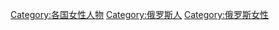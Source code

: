 [[Category:各国女性人物|Category:各国女性人物]]
[[Category:俄罗斯人|Category:俄罗斯人]]
[[Category:俄罗斯女性|Category:俄罗斯女性]]